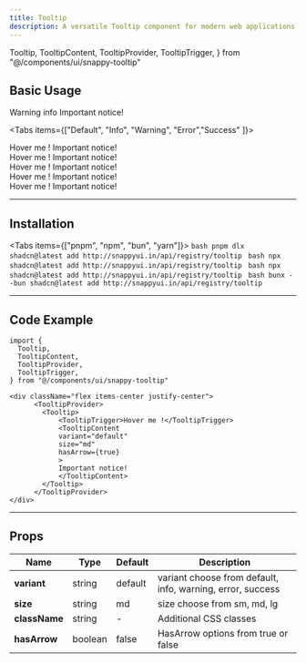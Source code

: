 ```yaml
---
title: Tooltip
description: A versatile Tooltip component for modern web applications
---
```

  Tooltip,
  TooltipContent,
  TooltipProvider,
  TooltipTrigger,
} from "@/components/ui/snappy-tooltip"



## Basic Usage

<div className="flex flex-col items-center justify-center mb-6 border-1 gap-1 border-zinc-800 rounded-lg py-5">

  <TooltipProvider>
  <Tooltip>
    <TooltipTrigger>Warning info</TooltipTrigger>
    <TooltipContent 
      variant="default" 
      size="md" 
      hasArrow={true}
       >
      Important notice!
    </TooltipContent>
  </Tooltip>
</TooltipProvider>

</div>

<Tabs items={["Default", "Info", "Warning",  "Error","Success" ]}>
  <Tab value="Default">
   <div className="flex items-center justify-center">
      <TooltipProvider>
        <Tooltip>
            <TooltipTrigger>Hover me !</TooltipTrigger>
            <TooltipContent 
            variant="default" 
            size="md" 
            hasArrow={true}
            >
            Important notice!
            </TooltipContent>
        </Tooltip>
      </TooltipProvider>
   </div>
  </Tab>
  <Tab value="Info">
    <div className="flex items-center justify-center">
      <TooltipProvider>
        <Tooltip>
            <TooltipTrigger className="border-1 border-blue-500 p-1 rounded-lg">Hover me !</TooltipTrigger>
            <TooltipContent 
            variant="info" 
            size="md" 
            hasArrow={true}
            >
            Important notice!
            </TooltipContent>
        </Tooltip>
      </TooltipProvider>
    </div>
  </Tab>
  <Tab value="Warning">
    <div className="flex items-center justify-center">
      <TooltipProvider>
        <Tooltip>
            <TooltipTrigger className="border-1 border-amber-500 p-1 rounded-lg">Hover me !</TooltipTrigger>
            <TooltipContent 
            variant="warning" 
            size="md" 
            hasArrow={true}
            >
            Important notice!
            </TooltipContent>
        </Tooltip>
      </TooltipProvider>
    </div>
  </Tab>
 <Tab value="Error">
     <div className="flex items-center justify-center">
      <TooltipProvider>
        <Tooltip>
            <TooltipTrigger className="border-1 border-red-500 p-1 rounded-lg">Hover me !</TooltipTrigger>
            <TooltipContent 
            variant="error" 
            size="md" 
            hasArrow={true}
            >
            Important notice!
            </TooltipContent>
        </Tooltip>
      </TooltipProvider>
    </div>  
  </Tab>
  <Tab value="Success">
     <div className="flex items-center justify-center">
       <TooltipProvider>
        <Tooltip>
            <TooltipTrigger className="border-1 border-green-500 p-1 rounded-lg">Hover me !</TooltipTrigger>
            <TooltipContent 
            variant="success" 
            size="md" 
            hasArrow={true}
            >
            Important notice!
            </TooltipContent>
        </Tooltip>
      </TooltipProvider>
    </div>  
  </Tab>
</Tabs>

---
## Installation

<Tabs items={["pnpm", "npm", "bun", "yarn"]}>
  <Tab value="pnpm">
    ```bash
    pnpm dlx shadcn@latest add http://snappyui.in/api/registry/tooltip
    ```
  </Tab>
  <Tab value="npm">
    ```bash
    npx shadcn@latest add http://snappyui.in/api/registry/tooltip
    ```
  </Tab>
  <Tab value="yarn">
    ```bash
    npx shadcn@latest add http://snappyui.in/api/registry/tooltip
    ```
  </Tab>
  <Tab value="bun">
    ```bash
    bunx --bun shadcn@latest add http://snappyui.in/api/registry/tooltip
    ```
  </Tab>
</Tabs>

---

## Code Example

```tsx
import {
  Tooltip,
  TooltipContent,
  TooltipProvider,
  TooltipTrigger,
} from "@/components/ui/snappy-tooltip"

<div className="flex items-center justify-center">
      <TooltipProvider>
        <Tooltip>
            <TooltipTrigger>Hover me !</TooltipTrigger>
            <TooltipContent 
            variant="default" 
            size="md" 
            hasArrow={true}
            >
            Important notice!
            </TooltipContent>
        </Tooltip>
      </TooltipProvider>
</div>
```

---

## Props

| <b>Name</b>        | <b>Type</b>         | <b>Default</b>   | <b>Description</b>                              |
|------------|-------------|-----------|------------------------------------------|
| **variant**  | string      | default         | variant choose from default, info, warning, error, success                   |
| **size**  | string      | md         | size choose from sm, md, lg           |
| **className** | string    | -         | Additional CSS classes                  |
| **hasArrow** | boolean     | false        | HasArrow options from true or false            |

